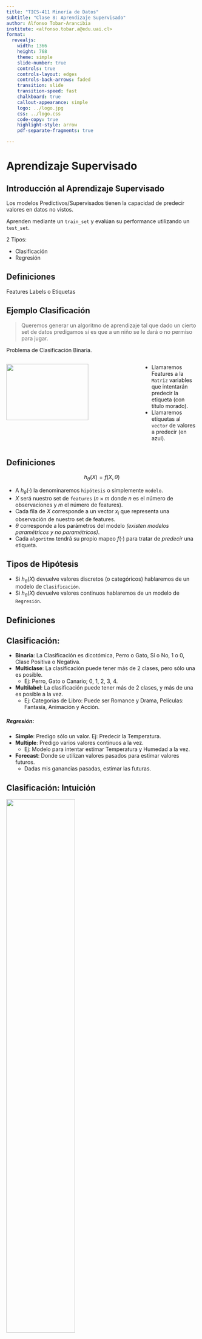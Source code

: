 ```yaml
---
title: "TICS-411 Minería de Datos"
subtitle: "Clase 8: Aprendizaje Supervisado"
author: Alfonso Tobar-Arancibia
institute: <alfonso.tobar.a@edu.uai.cl>
format:
  revealjs: 
    width: 1366
    height: 768
    theme: simple
    slide-number: true
    controls: true
    controls-layout: edges
    controls-back-arrows: faded
    transition: slide
    transition-speed: fast
    chalkboard: true
    callout-appearance: simple
    logo: ../logo.jpg
    css: ../logo.css
    code-copy: true
    highlight-style: arrow
    pdf-separate-fragments: true

---
```



# Aprendizaje Supervisado

## Introducción al Aprendizaje Supervisado

Los modelos Predictivos/Supervisados tienen la capacidad de predecir valores en datos no vistos.

Aprenden mediante un `train_set` y evalúan su performance utilizando un `test_set`.

2 Tipos: 

* Clasificación 
* Regresión

## Definiciones

Features
Labels o Etiquetas

## Ejemplo Clasificación

> Queremos generar un algoritmo de aprendizaje tal que dado un cierto set de datos predigamos si es que a un niño se le dará o no permiso para jugar.

::: {.callout-tip}
Problema de Clasificación Binaria.
:::

::: {.columns}
::: {.column width="70%"}
![](img/clase-8/dataset_sunny.png){.lightbox fig-align="center" width="80%"}
:::
::: {.column width="30%"}
::: {.callout-important}
* Llamaremos Features a la `Matriz` variables que intentarán predecir la etiqueta (con título morado). 
* Llamaremos etiquetas al `vector` de valores a predecir (en azul). 
:::
:::
::: 

## Definiciones 

$$h_\theta(X) = f(X, \theta)$$


::: {.callout-tip}
* A $h_\theta(\cdot)$ la denominaremos `hipótesis` o simplemente `modelo`.
* $X$ será nuestro set de `features` ($n\times m$ donde $n$ es el número de observaciones y $m$ el número de features).  
* Cada fila de $X$ corresponde a un vector $x_i$ que representa una observación de nuestro set de features. 
* $\theta$ corresponde a los parámetros del modelo *(existen modelos paramétricos y no paramétricos)*. 
* Cada `algoritmo` tendrá su propio mapeo $f(\cdot)$ para tratar de *predecir* una etiqueta. 
:::

::: {.callout-note appearance="default"}

## Tipos de Hipótesis

* Si $h_\theta(X)$ devuelve valores discretos (o categóricos) hablaremos de un modelo de `Clasificación`. 
* Si $h_\theta(X)$ devuelve valores continuos hablaremos de un modelo de `Regresión`. 
:::

## Definiciones {.smaller}

::: {.callout-tip appearance="default"}
## Clasificación:
  * **Binaria**: La Clasificación es dicotómica, Perro o Gato, Sí o No, 1 o 0, Clase Positiva o Negativa.
  * **Multiclase**: La clasificación puede tener más de 2 clases, pero sólo una es posible.
    * Ej: Perro, Gato o Canario; 0, 1, 2, 3, 4.
  * **Multilabel**: La clasificación puede tener más de 2 clases, y más de una es posible a la vez.
    * Ej: Categorías de Libro: Puede ser Romance y Drama, Películas: Fantasía, Animación y Acción.
:::

::: {.callout-note appearance="default"}
##### Regresión:
  * **Simple**: Predigo sólo un valor. Ej: Predecir la Temperatura.
  * **Multiple**: Predigo varios valores continuos a la vez. 
    * Ej: Modelo para intentar estimar Temperatura y Humedad a la vez.
  * **Forecast**: Donde se utilizan valores pasados para estimar valores futuros.
    * Dadas mis ganancias pasadas, estimar las futuras. 
:::

## Clasificación: Intuición {.smaller}

![](img/clase-8/clf_ex.png){.lightbox fig-align="center" width="60%"}

> Supongamos el siguiente problema de clasificación. Tenemos un algoritmo, que dadas las variables `Largo` y `Peso` sean capaces de predecir si es que un Pez es una *Reineta* o una *Sardina*.

## Clasificación: Intuición 

![](img/clase-8/clf_1.png){.lightbox fig-align="center" width="60%"}

::: {.callout-tip}
Queremos encontrar una `Regla de Decisión` (Decision Rule) que permita clasificar correctamente un punto nuevo.
:::

## K-Nearest Neighbors {.smaller}

> El modelo de vecinos más cercanos, o KNN por sus siglas en Inglés es un modelo basado en `distancias`. Su `regla de decisión` se basa en imitar el comportamiento de sus $K$ vecinos más cercanos por votación (para clasificación) o la media (para regresión).

::: {.callout-tip}
K es un `hiperparámetro` de este modelo. 
:::

::: {.columns}
::: {.column}
![](img/clase-8/knn_ex.png){.lightbox fig-align="center" width="60%"}
:::
::: {.column}
* Supongamos $K = 3$.
* Es decir, tomaremos los 3 vecinos más cercanos. 

::: {.callout-note}
En general es una buena idea elegir vecinos impares. **¿Por qué?**
:::
:::
::: 


## KNN: Paso 1 (Training Time)

Training Time
: Corresponde al periodo donde el modelo aprende de los datos. Toma un patrón y ese modelo es utilizado para predecir. 

::: {.callout-important}
En el caso de un KNN **NO HAY APRENDIZAJE** en esta etapa.
:::

## KNN: Paso 2 (Test Time) {.smaller}

Inference Time
: Corresponde al periodo donde el modelo debe emitir una predicción. 

En este caso, KNN calcula las distancias del punto a predecir (en verde) a todos los otros puntos existentes (proceso caro). 

::: {.columns}
::: {.column width="40%"}
![](img/clase-8/knn_ex.png){.lightbox fig-align="center" width="90%"}
:::
::: {.column width="30%"}
![](img/clase-8/knn_dist.png){.lightbox fig-align="center" width="90%"}
:::
::: {.column width="30%"}
![](img/clase-8/ord_dist_knn.png){.lightbox fig-align="center" width="100%"}
:::
::: 

::: {.callout-note}
* La predicción corresponderá a la etiqueta mayoritaria por `votacioń`

::: {.callout-note}
* La predicción corresponderá a la etiqueta mayoritaria por `votacioń`. 
* **¿Cuál sería una buena estrategia de predicción para un modelo de Regresión?**
:::
:::

## Fronteras de Decisión

![](img/clase-8/frontera_decision.png){.lightbox fig-align="center" width="40%"}

::: {.callout-note}
* Implicitamente, todo modelo de Machine Learning generará lo que se llama una Frontera de Decisión. 
* Si un punto no visto cae dentro de su frontera entonces se le asigna dicha etiqueta.
:::

## Implementación Clasificación en Scikit-Learn

```.python
from sklearn.neighbors import KNeighborsClassifier

knn_clf = KNeighborsClasifier(n_neighbors = 5, metric="minkowski", p=2, n_jobs=-1)
knn_clf.fit(X, y)

# Predicción...
y_pred = knn_clf.predict(X)
```
::: {style="font-size: 75%;"}

* **n_neighbors**: $K$ número de vecinos a utilizar. Por defecto 5.
* **metric**: Métrica de distancia. Por defecto "Minkowski". 
* **p**: Potencia de Minkowski: $p=1$, Manhattan, $p=2$ Euclideana. Por defecto $p=2$.
* **n_jobs**: Corresponde a un parámetro interno para poder paralelizar los cálculos. Se recomienda utilizar -1 para utilizar todos sus cores. 
:::

## Implementación Regresión en Scikit-Learn

```.python
from sklearn.neighbors import KNeighborsRegressor

knn_clf = KNeighborsRegressor(n_neighbors = 5, metric="minkowski", p=2, n_jobs=-1)
knn_clf.fit(X, y)

# Predicción...
y_pred = knn_clf.predict(X)
```
::: {style="font-size: 75%;"}

* **n_neighbors**: $K$ número de vecinos a utilizar. Por defecto 5.
* **metric**: Métrica de distancia. Por defecto "Minkowski". 
* **p**: Potencia de Minkowski: $p=1$, Manhattan, $p=2$ Euclideana. Por defecto $p=2$.
* **n_jobs**: Corresponde a un parámetro interno para poder paralelizar los cálculos. Se recomienda utilizar -1 para utilizar todos sus cores. 
:::

::: {.callout-caution}
¿Cómo se encuentran las predicciones en un modelo de **Regresión**?
:::

## KNN: Detalles Técnicos

::: {.callout-note appearance="default"}
## Fortalezas
* Modelo muy simple de implementar y entender. 
* Muy eficiente en el aprendizaje.
:::

::: {.callout-warning appearance="default"}
## Debilidades

* Inferencia ineficiente.
* `Curse of Dimensionality`: A medida que el número de dimensiones del problema crece, se requiere un incremento exponencial en la cantidad de datos para asegurar que existen suficientes vecinos cercanos para cualquier punto.

:::

# Saionara!


::: {.footer}
<p xmlns:cc="http://creativecommons.org/ns#" xmlns:dct="http://purl.org/dc/terms/"><span property="dct:title">Tics-411 Minería de Datos</span> está licenciado bajo <a href="http://creativecommons.org/licenses/by-nc-sa/4.0/?ref=chooser-v1" target="_blank" rel="license noopener noreferrer" style="display:inline-block;">CC BY-NC-SA 4.0

<img style="height:22px!important;margin-left:3px;vertical-align:text-bottom;" src="https://mirrors.creativecommons.org/presskit/icons/cc.svg?ref=chooser-v1"><img style="height:22px!important;margin-left:3px;vertical-align:text-bottom;" src="https://mirrors.creativecommons.org/presskit/icons/by.svg?ref=chooser-v1"><img style="height:22px!important;margin-left:3px;vertical-align:text-bottom;" src="https://mirrors.creativecommons.org/presskit/icons/nc.svg?ref=chooser-v1"><img style="height:22px!important;margin-left:3px;vertical-align:text-bottom;" src="https://mirrors.creativecommons.org/presskit/icons/sa.svg?ref=chooser-v1"></a></p>
:::